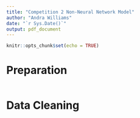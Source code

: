```yaml
---
title: "Competition 2 Non-Neural Network Model"
author: "Andra Williams"
date: "`r Sys.Date()`"
output: pdf_document
---
```


```r
knitr::opts_chunk$set(echo = TRUE)
```

# Preparation

```r



```

# Data Cleaning

```r


```